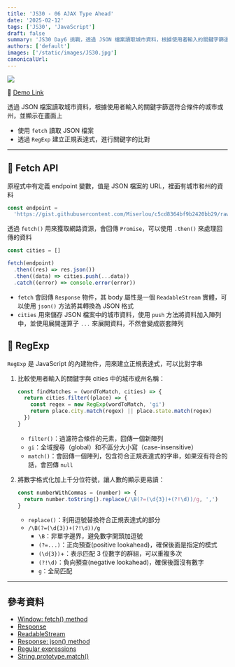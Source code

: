 ```yaml
---
title: 'JS30 - 06 AJAX Type Ahead'
date: '2025-02-12'
tags: ['JS30', 'JavaScript']
draft: false
summary: 'JS30 Day6 挑戰，透過 JSON 檔案讀取城市資料，根據使用者輸入的關鍵字篩選符合條件的城市或州，並顯示在畫面上'
authors: ['default']
images: ['/static/images/JS30.jpg']
canonicalUrl:
---
```


![](https://mhchihuahua.github.io/JavaScript30/images/06.png)

🚀 [Demo Link](https://mhchihuahua.github.io/JavaScript30/06/)

透過 JSON 檔案讀取城市資料，根據使用者輸入的關鍵字篩選符合條件的城市或州，並顯示在畫面上

- 使用 `fetch` 讀取 JSON 檔案
- 透過 `RegExp` 建立正規表達式，進行關鍵字的比對

---

## 📌 Fetch API

原程式中有定義 endpoint 變數，值是 JSON 檔案的 URL，裡面有城市和州的資料

```javascript
const endpoint =
  'https://gist.githubusercontent.com/Miserlou/c5cd8364bf9b2420bb29/raw/2bf258763cdddd704f8ffd3ea9a3e81d25e2c6f6/cities.json'
```

透過 `fetch()` 用來獲取網路資源，會回傳 `Promise`，可以使用 `.then()` 來處理回傳的資料

```javascript
const cities = []

fetch(endpoint)
  .then((res) => res.json())
  .then((data) => cities.push(...data))
  .catch((error) => console.error(error))
```

- `fetch` 會回傳 `Response` 物件，其 body 屬性是一個 `ReadableStream` 實體，可以使用 `json()` 方法將其轉換為 JSON 格式
- `cities` 用來儲存 JSON 檔案中的城市資料，使用 `push` 方法將資料加入陣列中，並使用展開運算子 `...` 來展開資料，不然會變成嵌套陣列

## 📌 RegExp

`RegExp` 是 JavaScript 的內建物件，用來建立正規表達式，可以比對字串

1. 比較使用者輸入的關鍵字與 cities 中的城市或州名稱：

   ```javascript
   const findMatches = (wordToMatch, cities) => {
     return cities.filter((place) => {
       const regex = new RegExp(wordToMatch, 'gi')
       return place.city.match(regex) || place.state.match(regex)
     })
   }
   ```

   - `filter()`：過濾符合條件的元素，回傳一個新陣列
   - `gi`：全域搜尋（global）和不區分大小寫（case-insensitive）
   - `match()`：會回傳一個陣列，包含符合正規表達式的字串，如果沒有符合的話，會回傳 `null`

2. 將數字格式化加上千分位符號，讓人數的顯示更易讀：

   ```javascript
   const numberWithCommas = (number) => {
     return number.toString().replace(/\B(?=(\d{3})+(?!\d))/g, ',')
   }
   ```

   - `replace()`：利用逗號替換符合正規表達式的部分
   - `/\B(?=(\d{3})+(?!\d))/g`
     - `\B`：非單字邊界，避免數字開頭加逗號
     - `(?=...)`：正向預查(positive lookahead)，確保後面是指定的模式
     - `(\d{3})`+：表示匹配 3 位數字的群組，可以重複多次
     - `(?!\d)`：負向預查(negative lookahead)，確保後面沒有數字
     - `g`：全局匹配

---

## 參考資料

- [Window: fetch() method](https://developer.mozilla.org/en-US/docs/Web/API/Window/fetch)
- [Response](https://developer.mozilla.org/en-US/docs/Web/API/Response)
- [ReadableStream](https://developer.mozilla.org/en-US/docs/Web/API/ReadableStream)
- [Response: json() method](https://developer.mozilla.org/en-US/docs/Web/API/Response/json)
- [Regular expressions](https://developer.mozilla.org/en-US/docs/Web/JavaScript/Guide/Regular_expressions)
- [String.prototype.match()](https://developer.mozilla.org/en-US/docs/Web/JavaScript/Reference/Global_Objects/String/match)
